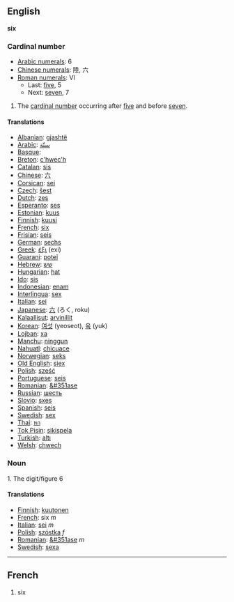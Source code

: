 ==English==
'''six'''

===Cardinal number===

*[[w:Arabic Numerals|Arabic numerals]]: 6
*[[w:Chinese numerals|Chinese numerals]]: 陸, 六
*[[w:Roman numerals|Roman numerals]]: VI
**Last: [[five]], 5
**Next: [[seven]], 7

# The [[cardinal number]] occurring after [[five]] and before [[seven]].

====Translations====

*[[Albanian]]: [[gjashtë]]
*[[Arabic]]: [[ستّة]]
*[[Basque]]: [[]]
*[[Breton]]: [[c'hwec'h]]
*[[Catalan]]: [[sis]]
*[[Chinese]]: [[六]]
*[[Corsican]]: [[sei]]
*[[Czech]]: [[šest]]
*[[Dutch]]: [[zes]]
*[[Esperanto]]: [[ses]]
*[[Estonian]]: [[kuus]]
*[[Finnish]]: [[kuusi]]
*[[French]]: [[six]]
*[[Frisian]]: [[seis]]
*[[German]]: [[sechs]]
*[[Greek]]: [[έξι]] (exi)
*[[Guarani]]: [[poteĩ]]
*[[Hebrew]]: [[שש]]
*[[Hungarian]]: [[hat]]
*[[Ido]]: [[sis]]
*[[Indonesian]]: [[enam]]
*[[Interlingua]]: [[sex]]
*[[Italian]]: [[sei]]
*[[Japanese]]: [[六]] (ろく, roku)
*[[Kalaallisut]]: [[arvinillit]]
*[[Korean]]: [[여섯]] (yeoseot), [[육]] (yuk)
*[[Lojban]]: [[xa]]
*[[Manchu]]: [[ninggun]]
*[[Nahuatl]]: [[chicuace]]
*[[Norwegian]]: [[seks]]
*[[Old English]]: [[siex]]
*[[Polish]]: [[sześć]]
*[[Portuguese]]: [[seis]]
*[[Romanian]]: [[&#351ase]]
*[[Russian]]: [[шесть]]
*[[Slovio]]: [[sxes]]
*[[Spanish]]: [[seis]]
*[[Swedish]]: [[sex]]
*[[Thai]]: [[หก]]
*[[Tok Pisin]]: [[sikispela]]
*[[Turkish]]: [[altı]]
*[[Welsh]]: [[chwech]]

===Noun===

1. The digit/figure 6

====Translations====
*[[Finnish]]: [[kuutonen]]
*[[French]]: six ''m''
*[[Italian]]: [[sei]] ''m''
*[[Polish]]: [[szóstka]] ''f''
*[[Romanian]]: [[&#351ase]] ''m''
*[[Swedish]]: [[sexa]]

----

==French==

# six
